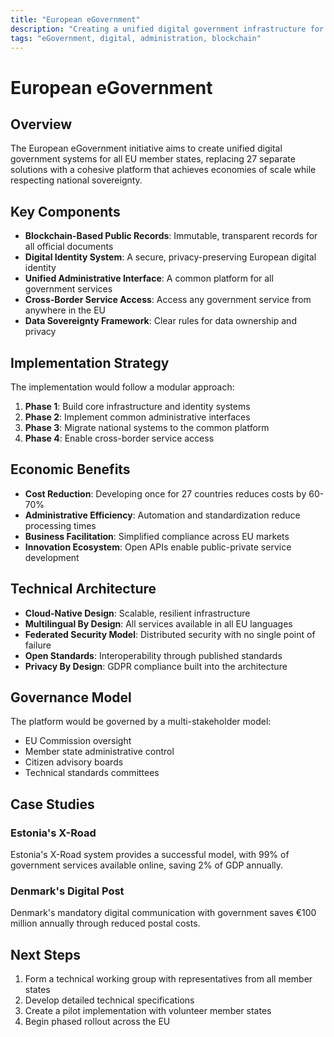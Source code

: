 ```yaml
---
title: "European eGovernment"
description: "Creating a unified digital government infrastructure for all EU member states"
tags: "eGovernment, digital, administration, blockchain"
---
```


# European eGovernment

## Overview

The European eGovernment initiative aims to create unified digital government systems for all EU member states, replacing 27 separate solutions with a cohesive platform that achieves economies of scale while respecting national sovereignty.

## Key Components

- **Blockchain-Based Public Records**: Immutable, transparent records for all official documents
- **Digital Identity System**: A secure, privacy-preserving European digital identity
- **Unified Administrative Interface**: A common platform for all government services
- **Cross-Border Service Access**: Access any government service from anywhere in the EU
- **Data Sovereignty Framework**: Clear rules for data ownership and privacy

## Implementation Strategy

The implementation would follow a modular approach:

1. **Phase 1**: Build core infrastructure and identity systems
2. **Phase 2**: Implement common administrative interfaces
3. **Phase 3**: Migrate national systems to the common platform
4. **Phase 4**: Enable cross-border service access

## Economic Benefits

- **Cost Reduction**: Developing once for 27 countries reduces costs by 60-70%
- **Administrative Efficiency**: Automation and standardization reduce processing times
- **Business Facilitation**: Simplified compliance across EU markets
- **Innovation Ecosystem**: Open APIs enable public-private service development

## Technical Architecture

- **Cloud-Native Design**: Scalable, resilient infrastructure
- **Multilingual By Design**: All services available in all EU languages
- **Federated Security Model**: Distributed security with no single point of failure
- **Open Standards**: Interoperability through published standards
- **Privacy By Design**: GDPR compliance built into the architecture

## Governance Model

The platform would be governed by a multi-stakeholder model:

- EU Commission oversight
- Member state administrative control
- Citizen advisory boards
- Technical standards committees

## Case Studies

### Estonia's X-Road
Estonia's X-Road system provides a successful model, with 99% of government services available online, saving 2% of GDP annually.

### Denmark's Digital Post
Denmark's mandatory digital communication with government saves €100 million annually through reduced postal costs.

## Next Steps

1. Form a technical working group with representatives from all member states
2. Develop detailed technical specifications
3. Create a pilot implementation with volunteer member states
4. Begin phased rollout across the EU